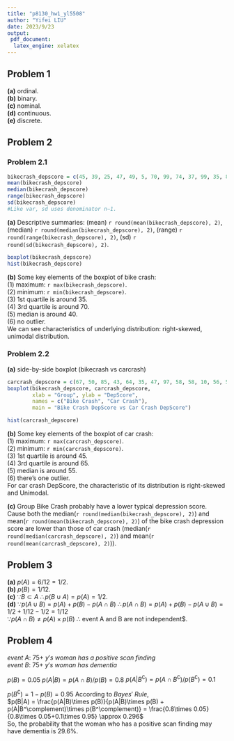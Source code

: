 ```yaml
---
title: "p8130_hw1_yl5508"
author: "Yifei LIU"
date: 2023/9/23
output: 
 pdf_document: 
  latex_engine: xelatex
---
```


## Problem 1

**(a)** ordinal.  
**(b)** binary.  
**(c)** nominal.  
**(d)** continuous.  
**(e)** discrete.  

## Problem 2

### Problem 2.1

```r
bikecrash_depscore = c(45, 39, 25, 47, 49, 5, 70, 99, 74, 37, 99, 35, 8, 59)
mean(bikecrash_depscore)
median(bikecrash_depscore)
range(bikecrash_depscore)
sd(bikecrash_depscore)
#Like var, sd uses denominator n−1.
```

**(a)** Descriptive summaries: (mean) `r round(mean(bikecrash_depscore), 2)`, (median) `r round(median(bikecrash_depscore), 2)`, (range) `r round(range(bikecrash_depscore), 2)`, (sd) `r round(sd(bikecrash_depscore), 2)`.

```r
boxplot(bikecrash_depscore)
hist(bikecrash_depscore)
```

**(b)** Some key elements of the boxplot of bike crash:  
(1) maximum: `r max(bikecrash_depscore)`.  
(2) minimum: `r min(bikecrash_depscore)`.  
(3) 1st quartile is around 35.  
(4) 3rd quartile is around 70.  
(5) median is around 40.  
(6) no outlier.  
We can see characteristics of underlying distribution: right-skewed, unimodal distribution.

### Problem 2.2

**(a)** side-by-side boxplot (bikecrash vs carcrash)

```r
carcrash_depscore = c(67, 50, 85, 43, 64, 35, 47, 97, 58, 58, 10, 56, 50)
boxplot(bikecrash_depscore, carcrash_depscore, 
        xlab = "Group", ylab = "DepScore", 
        names = c("Bike Crash", "Car Crash"), 
        main = "Bike Crash DepScore vs Car Crash DepScore")
```

```r
hist(carcrash_depscore)
```

**(b)** Some key elements of the boxplot of car crash:  
(1) maximum: `r max(carcrash_depscore)`.  
(2) minimum: `r min(carcrash_depscore)`.  
(3) 1st quartile is around 45.  
(4) 3rd quartile is around 65.  
(5) median is around 55.  
(6) there's one outlier.  
For car crash DepScore, the characteristic of its distribution is right-skewed and Unimodal.  

**(c)** Group Bike Crash probably have a lower typical depression score. Cause both the median(`r round(median(bikecrash_depscore), 2)`) and mean(`r round(mean(bikecrash_depscore), 2)`) of the bike crash depression score are lower than those of car crash (median(`r round(median(carcrash_depscore), 2)`) and mean(`r round(mean(carcrash_depscore), 2)`)).

## Problem 3

**(a)** $p(A) = 6/12 = 1/2$.  
**(b)** $p(B) = 1/12$.  
**(c)** $\because B \subset A\ \therefore p(B \cup A) = p(A) = 1/2$.  
**(d)** $\because p(A \cup B) = p(A) + p(B) - p(A \cap B)\ \therefore p(A \cap B) = p(A) + p(B) - p(A \cup B) = 1/2 + 1/12 -1/2 = 1/12$  
$\because p(A \cap B) \neq p(A) \times p(B)\ \therefore$ event A and B are not independent$.  

## Problem 4

$event\ A:\ 75+\ y's\ woman\ has\ a\ positive\ scan\ finding$  
$event\ B:\ 75+\ y's\ woman\ has\ dementia$  

$p(B) = 0.05$
$p(A|B) = p(A \cap B) / p(B) = 0.8$
$p(A|B^\complement) = p(A \cap B^\complement) / p(B^\complement) = 0.1$  

$p(B^\complement) = 1 - p(B) = 0.95$
According to $Bayes'\ Rule$,  
$p(B|A) = \frac{p(A|B)\times p(B)}{p(A|B)\times p(B) + p(A|B^\complement)\times p(B^\complement)} = \frac{0.8\times 0.05}{0.8\times 0.05+0.1\times 0.95} \approx 0.296$  
So, the probability that the woman who has a positive scan finding may have dementia is 29.6%.
